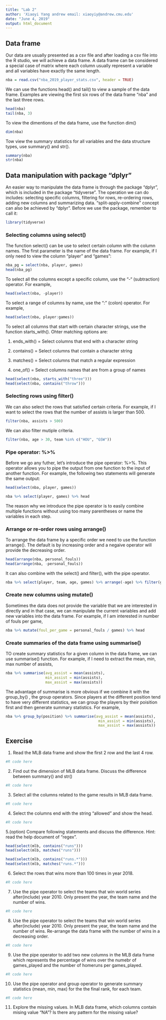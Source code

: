 ---
title: "Lab 2"
author: 'Xiaoyi Yang andrew email: xiaoyiy@andrew.cmu.edu'
date: "June 4, 2019"
output: html_document
---

## Data frame

Our data are usually presented as a csv file and after loading a csv file into the R studio, we will achieve a data frame. A data frame can be considered a special case of matrix where each column usually represent a variable and all variables have exactly the same length. 

```{r}
nba = read.csv("nba_2019_player_stats.csv", header = TRUE)
```

We can use the functions head() and tail() to view a sample of the data frame. Examples are viewing the first six rows of the data frame "nba" and the last three rows. 

```{r}
head(nba)
tail(nba, 3)
```

To view the dimentions of the data frame, use the function dim()

```{r}
dim(nba)
```

Tow view the summary statistics for all variables and the data structure types, use summary() and str().

```{r}
summary(nba)
str(nba)
```

## Data manipulation with package "dplyr"

An easier way to manipulate the data frame is through the package "dplyr", which is included in the package "tidyverse". The operation we can do includes: selecting specific columns, filtering for rows, re-ordering rows, adding new columns and summarizing data.  “split-apply-combine” concept can also be achieved by "dplyr". Before we use the package, remember to call it:

```{r, message=FALSE}
library(tidyverse)
```

### Selecting columns using select()

The function select() can be use to select certain column with the column names. The first parameter is the name of the data frame. For example, if I only need to view the column "player" and "games":

```{r}
nba_pg = select(nba, player, games)
head(nba_pg)
```

To select all the columns except a specific column, use the “-“ (subtraction) operator. For example,

```{r}
head(select(nba, -player))
```

To select a range of columns by name, use the “:” (colon) operator. For example,

```{r}
head(select(nba, player:games))
```

To select all columns that start with certain character strings, use the function starts_with(). Ohter matching options are: 

1. ends_with() = Select columns that end with a character string

2. contains() = Select columns that contain a character string

3. matches() = Select columns that match a regular expression

4. one_of() = Select columns names that are from a group of names

```{r}
head(select(nba, starts_with("three")))
head(select(nba, contains("throw")))
```

### Selecting rows using filter()
We can also select the rows that satisfied certain criteria. For example, if I want to select the rows that the number of assists is larger than 500.

```{r}
filter(nba, assists > 500)
```

We can also filter mutiple criteria.

```{r}
filter(nba, age > 30, team %in% c("HOU", "GSW"))
```

### Pipe operator: %>%

Before we go any futher, let’s introduce the pipe operator: %>%. This operator allows you to pipe the output from one function to the input of another function. For example, the following two statements will generate the same output:

```{r}
head(select(nba, player, games))

nba %>% select(player, games) %>% head
```

The reason why we introduce the pipe operator is to easily combine multiple functions without using too many parentheses or name the variables in each step. 

### Arrange or re-order rows using arrange()
To arrange the data frame by a specific order we need to use the function arrange(). The default is by increasing order and a negaive operator will provide the decreasing order. 

```{r}
head(arrange(nba, personal_fouls))
head(arrange(nba, -personal_fouls))
```

It can also combine with the select() and filter(), with the pipe operator. 

```{r}
nba %>% select(player, team, age, games) %>% arrange(-age) %>% filter(games > 50) %>% head
```

### Create new columns using mutate()
Sometimes the data does not provide the variable that we are interested in directly and in that case, we can manipulate the current variables and add new variables into the data frame. For example, if I am interested in number of fouls per game,

```{r}
nba %>% mutate(foul_per_game = personal_fouls / games) %>% head
```

### Create summaries of the data frame using summarise()

TO create summary statistics for a given column in the data frame, we can use summarise() function. For example, if I need to extract the mean, min, max number of assists,

```{r}
nba %>% summarise(avg_assist = mean(assists), 
                  min_assist = min(assists),
                  max_assist = max(assists))
```

The advantage of summarise is more obvious if we combine it with the group_by() , the group operators. Since players at the different position tend to have very different statistics, we can group the players by their poisition first and then generate summary statistics. For example, 

```{r}
nba %>% group_by(position) %>% summarise(avg_assist = mean(assists), 
                                          min_assist = min(assists),
                                          max_assist = max(assists))
```

## Exercise

1. Read the MLB data frame and show the first 2 row and the last 4 row. 

```{r}
#R code here
```

2. Find out the dimension of MLB data frame. Discuss the difference between summary() and str()

```{r}
#R code here
```

3. Select all the columns related to the game results in MLB data frame. 

```{r}
#R code here
```

4. Select the columns end with the string "allowed" and show the head.

```{r}
#R code here
```

5.(option) Compare following statements and discuss the difference. Hint: read the help document of "regex". 

```{r, eval=FALSE}
head(select(mlb, contains("runs")))
head(select(mlb, matches("runs")))

head(select(mlb, contains("runs.*")))
head(select(mlb, matches("runs.*")))
```

6. Select the rows that wins more than 100 times in year 2018.

```{r}
#R code here
```

7. Use the pipe operator to select the teams that win world series after(include) year 2010. Only present the year, the team name and the number of wins.

```{r}
#R code here
```

8. Use the pipe operator to select the teams that win world series after(include) year 2010. Only present the year, the team name and the number of wins. Re-arrange the data frame with the number of wins in a decreasing order. 

```{r}
#R code here
```

9. Use the pipe operator to add two new columns in the MLB data frame which represents the percentage of wins over the numebr of games_played and the number of homeruns per games_played. 

```{r}
#R code here
```

10. Use the pipe operator and group operator to generate summary statistics (mean, min, max) for the the final rank, for each team.

```{r}
#R code here
```

11. Explore the missing values. In MLB data frame, which columns contain mising value "NA"? Is there any pattern for the missing value?

